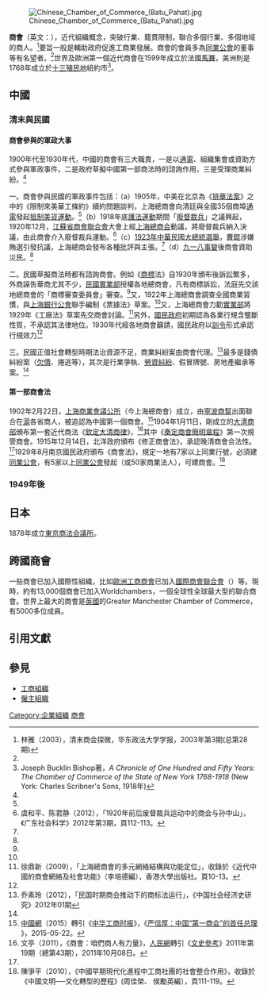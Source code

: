 [[File:Chinese_Chamber_of_Commerce_(Batu_Pahat).jpg|thumb]]

'''商會'''（英文：{{lang|en|Chamber of commerce}}），近代組織概念，突破行業、籍貫限制，聯合多個行業、多個地域的商人。<ref>林雅（2003），清末商会探微，华东政法大学学报，2003年第3期(总第28期)</ref>要旨一般是輔助政府促進工商業發展。商會的會員多為[[同業公會|同業公會]]的董事等有名望者。<ref name="chen.z.p."/>世界及歐洲第一個近代商會在1599年成立於法國[[馬賽|馬賽]]，美洲則是1768年成立於[[十三殖民地|十三殖民地]]紐約市<ref>Joseph Bucklin Bishop著，''A Chronicle of One Hundred and Fifty Years: The Chamber of Commerce of the State of New York 1768-1918'' (New York: Charles Scribner's Sons, 1918年)</ref>。

==中國==
===清末與民國===
====商會參與的軍政大事====
1900年代至1930年代，中國的商會有三大職責，一是以[[電報|通電]]、組織集會或資助方式參與軍政事件，二是政府草擬中國第一部商法時的諮詢作用，三是受理商業糾紛。<ref name="chen.z.p."/>

一。商會參與民國的軍政事件包括：（a）1905年，中美在北京為《[[排華法案|排華法案]]》之中的《限制來美華工條約》續約問題談判，上海總商會向清廷與全國35個商埠[[電報|通電]]發起[[抵制美貨運動|抵制美貨運動]]。<ref name="chen.z.p."/>（b）1918年底[[護法運動|護法運動]]期間「[[廢督裁兵|廢督裁兵]]」之議興起，1920年12月，[[江蘇省商會聯合會|江蘇省商會聯合會]]大會上經[[上海總商会|上海總商会]]動議，將廢督裁兵納入決議，由此商會介入廢督裁兵運動。<ref>虞和平、陈君静（2012），「1920年前后废督裁兵运动中的商会与孙中山」，《广东社会科学》2012年第3期，頁112-113。</ref>（c）[[1923年中華民國大總統選舉|1923年中華民國大總統選舉]]，[[曹錕|曹錕]]涉嫌賄選引發抗議，上海總商会發布各種批評與主張。<ref name="chen.z.p."/>（d）[[九一八事變|九一八事變]]後商會資助災民。<ref name="chen.z.p."/>

二。民國草擬商法時都有諮詢商會。例如《[[商標|商標]]法》自1930年頒布後訴訟繁多，外商誣告華商尤其不少，[[中華民國經濟部|民國實業部]]授權各地總商會，凡有商標訴訟，法庭先交該地總商會的「商標審查委員會」審查。<ref name="xu.d.x"/>又，1922年上海總商會調查全國商業習慣，與[[上海銀行公會|上海銀行公會]]聯手編制《票據法》草案。<ref name="xu.d.x"/>又，上海總商會力勸[[中華民國經濟部|實業部]]將1929年《工廠法》草案先交商會討論。<ref name="xu.d.x">徐鼎新（2009），「上海總商會的多元網絡結構與功能定位」，收錄於《近代中國的商會網絡及社會功能》（李培德編），香港大學出版社。頁10-13。</ref>另外，[[國民政府|國民政府]]初期認為各業行規含壟斷性質，不承認其法律地位。1930年代經各地商會籲請，國民政府以[[訓令|訓令]]形式承認行規效力<ref name="chen.z.p."/>

三。民國正值社會轉型時期法治資源不足，商業糾紛案由商會代理。<ref>乔素玲（2012），「民国时期商会推动下的商标法运行」，《中国社会经济史研究》2012年01期</ref>最多是錢債糾紛案（[[欠債|欠債]]、捲逃等），其次是行業爭執、[[勞資糾紛|勞資糾紛]]、假冒牌號、房地產繼承等案。<ref name="chen.z.p."/>

====第一部商會法====
1902年2月22日，[[上海總商會|上海商業會議公所]]（今上海總商會）成立，由[[寧波商幫|寧波商幫]]出面聯合在[[上海|滬]]各省商人，被追認為中國第一個商會。<ref>[[中國網|中國網]]（2015）轉引《[[中华工商时报|中华工商时报]]》，《[http://finance.china.com.cn/roll/20150522/3133691.shtml 严信厚：中国“第一商会”的首任总理] {{Wayback|url=http://finance.china.com.cn/roll/20150522/3133691.shtml |date=20201227032307 }}》，2015-05-22。</REF>1904年1月11日，剛成立的[[大清商部|大清商部]]頒布第一套近代商法《[[欽定大清商律|欽定大清商律]]》，<ref>文亭（2011），《商會：咱們商人有力量》，[[人民網|人民網]]轉引《[[文史參考|文史參考]]》2011年第19期（總第43期），2011年10月08日。</ref>其中《[[商會簡明章程|奏定商會簡明章程]]》第一次規管商會。1915年12月14日，北洋政府頒布《修正商會法》，承認晚清商會合法性。<ref name="chen.z.p."/>1929年8月南京國民政府頒布《商會法》，規定一地有7家以上同業行號，必須建[[同業公會_(近代概念)|同業公會]]，有5家以上[[同業公會_(近代概念)|同業公會]]發起（或50家商業法人），可建商會。<ref name="chen.z.p.">陳爭平（2010），《中國早期現代化進程中工商社團的社會整合作用》，收錄於《中國文明──文化轉型的歷程》(周佳榮、 侯勵英編），頁111-119。</ref>

===1949年後===

==日本==
1878年成立[[東京商法会議所|東京商法会議所]]。

==跨國商會 ==
一些商會已加入國際性組織，比如[[歐洲工商商會|歐洲工商商會]]已加入[[國際商會聯合會|國際商會聯合會]]（{{lang|en|ICC}}）等。現時，約有13,000個商會已加入Worldchambers，一個全球性全球最大型的聯合商會。世界上最大的商會是[[英國|英國]]的Greater Manchester Chamber of Commerce，有5000多位成員。

==引用文獻 ==
{{reflist}}

== 參見 ==
{{Commonscat|Chambers of commerce}}
* [[工商組織|工商組織]]
* [[僱主組織|僱主組織]]

{{Authority control}}
[[Category:企業組織|Category:企業組織]]
[[Category:商會|]]